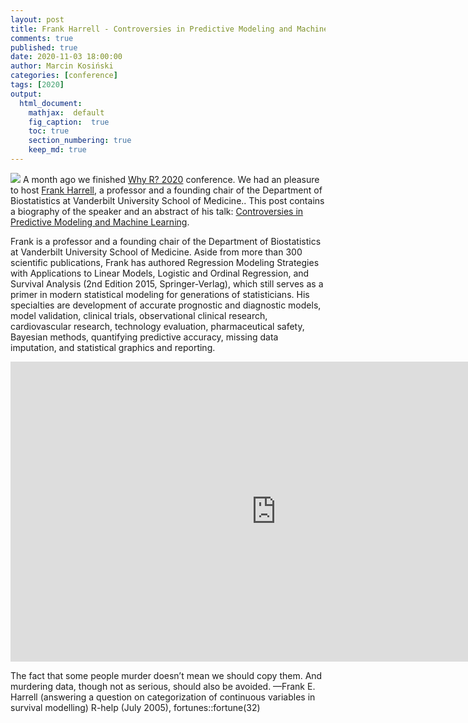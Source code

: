 ```yaml
---
layout: post
title: Frank Harrell - Controversies in Predictive Modeling and Machine Learning
comments: true
published: true
date: 2020-11-03 18:00:00
author: Marcin Kosiński
categories: [conference]
tags: [2020]
output:
  html_document:
    mathjax:  default
    fig_caption:  true
    toc: true
    section_numbering: true
    keep_md: true
---
```


<img src="/images/fulls/whyr2020/keynotes/harrell.jpg" class="fit image"> A month ago we finished [Why R? 2020](2020.whyr.pl) conference. We had an pleasure to host [Frank Harrell](https://twitter.com/f2harrell), a professor and a founding chair of the Department of Biostatistics at Vanderbilt University School of Medicine.. This post contains a biography of the speaker and an abstract of his talk: [Controversies in Predictive Modeling and Machine Learning](https://youtu.be/DF1WsYZ94Es).

Frank is a professor and a founding chair of the Department of Biostatistics at Vanderbilt University School of Medicine. Aside from more than 300 scientific publications, Frank has authored Regression Modeling Strategies with Applications to Linear Models, Logistic and Ordinal Regression, and Survival Analysis (2nd Edition 2015, Springer-Verlag), which still serves as a primer in modern statistical modeling for generations of statisticians. His specialties are development of accurate prognostic and diagnostic models, model validation, clinical trials, observational clinical research, cardiovascular research, technology evaluation, pharmaceutical safety, Bayesian methods, quantifying predictive accuracy, missing data imputation, and statistical graphics and reporting.

<iframe width="850" height="480" src="https://www.youtube.com/embed/DF1WsYZ94Es" frameborder="0" allow="accelerometer; autoplay; clipboard-write; encrypted-media; gyroscope; picture-in-picture" allowfullscreen></iframe>

The fact that some people murder doesn’t mean we should copy them. And murdering data, though not as serious, should also be avoided. 
—Frank E. Harrell (answering a question on categorization of continuous variables in survival modelling) R-help (July 2005), fortunes::fortune(32)
